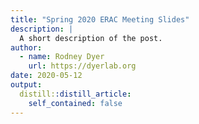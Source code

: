 ```yaml
---
title: "Spring 2020 ERAC Meeting Slides"
description: |
  A short description of the post.
author:
  - name: Rodney Dyer
    url: https://dyerlab.org
date: 2020-05-12
output:
  distill::distill_article:
    self_contained: false
---
```






